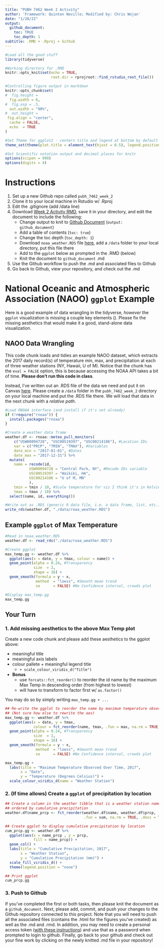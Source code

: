 ```yaml
---
title: "PUBH 7462 Week 2 Activity"
author: 'Framework: Quinton Neville; Modified by: Chris Wojan'
date: "1/28/22"
output: 
  github_document:
    toc: TRUE
    toc_depth: 1
subtitle: .RMD + .Rproj + Github
---
```


```r
#Load all the good stuff
library(tidyverse)

#Working directory for .RMD
knitr::opts_knit$set(echo = TRUE,
                     root.dir = rprojroot::find_rstudio_root_file())

#Controlling figure output in markdown
knitr::opts_chunk$set(
#  fig.height =   
  fig.width = 6,
#  fig.asp = .5,
  out.width = "90%",
#  out.height = 
 fig.align = "center",
  cache = FALSE,
  echo  = TRUE
)

#Set Theme for ggplot2 - centers title and legend at bottom by default
theme_set(theme(plot.title = element_text(hjust = 0.5), legend.position = "bottom"))

#Set Scientific notation output and decimal places for knitr
options(scipen = 999)
options(digits = 4)
```

# Instructions  

1. Set up a new Github repo called `pubh_7462_week_2`
2. Clone it to your local machine in Rstudio w/ .Rproj
3. Edit the .gitignore (add /data line)
4. Download [Week 2 Activity RMD](https://canvas.umn.edu/courses/293049/assignments/2401738?module_item_id=7611944), save it in your directory, and edit the document to include the following:   
    - Change output to knit to [Github Document](https://rmarkdown.rstudio.com/github_document_format.html) (`output: github_document`)
    - Add a table of contents (`toc: true`)
    - Change the toc depth (`toc_depth: 1`)
    - Download `noaa_weather.RDS` file [here](), add a `/data` folder to your local directory, put this file there  
    - Add to the `ggplot` below as prompted in the .RMD (below)
    - Knit the document to `github_document` .md   
5. Use the Github workflow to push the .md and associated files to Github
6. Go back to Github, view your repository, and check out the .md  

\pagebreak

# National Oceanic and Atmospheric Association (NAOO) `ggplot` Example  

Here is a good example of data wrangling in the tidyverse, _however_ the `ggplot` visualization is missing a couple key elements (). Please fix the missing aesthetics that would make it a good, stand-alone data visualization.

## NAOO Data Wrangling  

This code chunk loads and tidies an example NAOO dataset, which extracts the 2017 daily record(s) of temperature min, max, and precipitation at each of three weather stations (NY, Hawaii, U of M). Notice that the chunk has the `eval = FALSE` option, this is because accessing the NOAA API takes a bit of time. __Please don't run this code in class__.

Instead, I've written out an .RDS file of the data we need and put it on Canvas [here](https://canvas.umn.edu/courses/293049/assignments/2401738?module_item_id=7611944). Please create a `/data` folder in the `pubh_7462_week_2` directory on your local machine and put the .RDS file there. We will load that data in the next chunk with a _relative path_.  

```r
#Load RNOAA interface (and install if it's not already)
if (!require("rnoaa")) {
  install.packages("rnoaa")
}

#Create a weather data frame  
weather.df <- rnoaa::meteo_pull_monitors(
    c("USW00094728", "USC00519397", "USC00214106"), #Location IDs
    var = c("PRCP", "TMIN", "TMAX"), #Variables 
    date_min = "2017-01-01", #Dates
    date_max = "2017-12-31") %>%
  mutate(
    name = recode(id, 
           USW00094728 = "Central Park, NY", #Recode IDs variable 
           USC00519397 = "Waikiki, HA",
           USC00214106 = "U of M, MN"
           ),
    tmin = tmin / 10, #Scale temperature for viz I think it's in Kelvin? 
    tmax = tmax / 10) %>%
  select(name, id, everything())

#Write out as .RDS (generic R data file, i.e. a data frame, list, etc.)
write_rds(weather.df, "./data/roaa_weather.RDS")
```


\pagebreak 

## Example `ggplot` of Max Temperature  

```r
#Read in noaa_weather.RDS
weather.df <- read_rds("./data/roaa_weather.RDS")

#Create ggplot
max_temp.gg <- weather.df %>% 
  ggplot(aes(x = date, y = tmax, colour = name)) + 
  geom_point(alpha = 0.24, #Transparency
             size  = 2,
             shape = 16) +
  geom_smooth(formula = y ~ x, 
              method  = "loess", #Smooth mean trend
              se      = FALSE) #No Confidence interval, crowds plot

#Display max_temp.gg
max_temp.gg
```

\pagebreak 

## Your Turn  

### 1. Add missing aesthetics to the above Max Temp plot  

Create a new code chunk and please add these aesthetics to the ggplot above:  

- meaningful title  
- meaningful axis labels  
- colour pallete + meaningful legend title  
    - `+ scale_colour_viridis_d("Title")`  
- **Bonus**  
    - use `forcats::fct_reorder()` to reorder the id name by the maximum Max Temp in descending order (from highest to lowest) 
    - will have to transform to factor first w/ `as.factor()`

You may do so by simply writing `max_temp.gg + ...`  

```r

## Re-write the ggplot to reorder the name by maximum temperature observed
## (Not sure how else to rewrite the aes)
max_temp.gg <- weather.df %>% 
  ggplot(aes(x = date, y = tmax, 
             colour = fct_reorder(name, tmax, .fun = max, na.rm = TRUE, .desc = TRUE))) + 
  geom_point(alpha = 0.24, #Transparency
             size  = 2,
             shape = 16) +
  geom_smooth(formula = y ~ x, 
              method  = "loess", #Smooth mean trend
              se      = FALSE) #No Confidence interval, crowds plot

max_temp.gg + 
  labs(title = "Maximum Temperature Observed Over Time, 2017",
       x = "Date",
       y = "Temperature (Degrees Celsius)") + 
  scale_colour_viridis_d(name = "Weather Station")

```

### 2. (If time allows) Create a `ggplot` of precipitation by location

```r

## Create a column in the weather tibble that is a weather station name,
## ordered by cumulative precipitation
weather.df$name_prcp <- fct_reorder(weather.df$name, weather.df$prcp, 
                                    .fun = sum, na.rm = TRUE, .desc = TRUE)

## Create ggplot to display cumulative precipitation by location
cum_prcp.gg <- weather.df %>% 
  ggplot(aes(x = name_prcp , y = prcp, 
             fill = name_prcp)) + 
  geom_col() + 
  labs(title = "Cumulative Precipitation, 2017",
       x = "Weather Station",
       y = "Cumulative Precipitation (mm)") + 
  scale_fill_viridis_d() + 
  theme(legend.position = "none")

## Print ggplot
cum_prcp.gg

```

### 3. Push to Github  

If you've completed the first or both tasks, then please knit the document as a `github_document`. Next, please add, commit, and push your changes to the Github repository connected to this project. Note that you will need to push all the associated files (contains the .html for the figures you've created) as well as the .md and .rmd. In addition, you may need to create a personal access token ([with these instructions](https://docs.github.com/en/authentication/keeping-your-account-and-data-secure/creating-a-personal-access-token)) and use that as a password when prompted to login to github. Finally, go back to your github and check out your fine work by clicking on the newly knitted .md file in your repository!    

